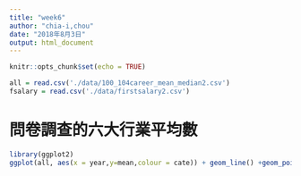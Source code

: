 ```yaml
---
title: "week6"
author: "chia-i,chou"
date: "2018年8月3日"
output: html_document
---
```


```r
knitr::opts_chunk$set(echo = TRUE)
```

```r
all = read.csv('./data/100_104career_mean_median2.csv')
fsalary = read.csv('./data/firstsalary2.csv')
```

# 問卷調查的六大行業平均數
```r
library(ggplot2)
ggplot(all, aes(x = year,y=mean,colour = cate)) + geom_line() +geom_point()

```